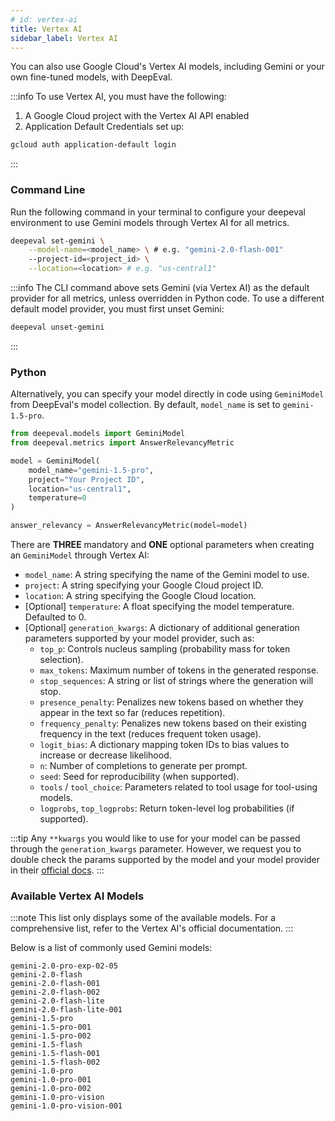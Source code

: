 ```yaml
---
# id: vertex-ai
title: Vertex AI
sidebar_label: Vertex AI
---
```


You can also use Google Cloud's Vertex AI models, including Gemini or your own fine-tuned models, with DeepEval.

:::info
To use Vertex AI, you must have the following:

1. A Google Cloud project with the Vertex AI API enabled
2. Application Default Credentials set up:

```bash
gcloud auth application-default login
```

:::

### Command Line

Run the following command in your terminal to configure your deepeval environment to use Gemini models through Vertex AI for all metrics.

```bash
deepeval set-gemini \
    --model-name=<model_name> \ # e.g. "gemini-2.0-flash-001"
    --project-id=<project_id> \
    --location=<location> # e.g. "us-central1"
```

:::info
The CLI command above sets Gemini (via Vertex AI) as the default provider for all metrics, unless overridden in Python code. To use a different default model provider, you must first unset Gemini:

```bash
deepeval unset-gemini
```

:::

### Python

Alternatively, you can specify your model directly in code using `GeminiModel` from DeepEval's model collection. By default, `model_name` is set to `gemini-1.5-pro`.

```python
from deepeval.models import GeminiModel
from deepeval.metrics import AnswerRelevancyMetric

model = GeminiModel(
    model_name="gemini-1.5-pro",
    project="Your Project ID",
    location="us-central1",
    temperature=0
)

answer_relevancy = AnswerRelevancyMetric(model=model)
```

There are **THREE** mandatory and **ONE** optional parameters when creating an `GeminiModel` through Vertex AI:

- `model_name`: A string specifying the name of the Gemini model to use.
- `project`: A string specifying your Google Cloud project ID.
- `location`: A string specifying the Google Cloud location.
- [Optional] `temperature`: A float specifying the model temperature. Defaulted to 0.
- [Optional] `generation_kwargs`: A dictionary of additional generation parameters supported by your model provider, such as:
    - `top_p`: Controls nucleus sampling (probability mass for token selection).
    - `max_tokens`: Maximum number of tokens in the generated response.
    - `stop_sequences`: A string or list of strings where the generation will stop.
    - `presence_penalty`: Penalizes new tokens based on whether they appear in the text so far (reduces repetition).
    - `frequency_penalty`: Penalizes new tokens based on their existing frequency in the text (reduces frequent token usage).
    - `logit_bias`: A dictionary mapping token IDs to bias values to increase or decrease likelihood.
    - `n`: Number of completions to generate per prompt.
    - `seed`: Seed for reproducibility (when supported).
    - `tools` / `tool_choice`: Parameters related to tool usage for tool-using models.
    - `logprobs`, `top_logprobs`: Return token-level log probabilities (if supported).

:::tip
Any `**kwargs` you would like to use for your model can be passed through the `generation_kwargs` parameter. However, we request you to double check the params supported by the model and your model provider in their [official docs](https://cloud.google.com/vertex-ai/generative-ai/docs/multimodal/content-generation-parameters).
:::

### Available Vertex AI Models

:::note
This list only displays some of the available models. For a comprehensive list, refer to the Vertex AI's official documentation.
:::

Below is a list of commonly used Gemini models:

`gemini-2.0-pro-exp-02-05`  
`gemini-2.0-flash`  
`gemini-2.0-flash-001`  
`gemini-2.0-flash-002`  
`gemini-2.0-flash-lite`  
`gemini-2.0-flash-lite-001`  
`gemini-1.5-pro`  
`gemini-1.5-pro-001`  
`gemini-1.5-pro-002`  
`gemini-1.5-flash`  
`gemini-1.5-flash-001`  
`gemini-1.5-flash-002`  
`gemini-1.0-pro`  
`gemini-1.0-pro-001`  
`gemini-1.0-pro-002`  
`gemini-1.0-pro-vision`  
`gemini-1.0-pro-vision-001`
